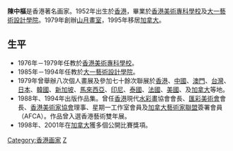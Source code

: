{{BLP unsourced|time=2010-08-27T16:00:15+00:00}}
'''陳中樞'''{{BD|1952年||||}}是香港著名画家。1952年出生於[[香港|香港]]，畢業於[[香港美術專科學校|香港美術專科學校]]及[[大一藝術設計學院|大一藝術設計學院]]。1979年創辦[[山月畫室|山月畫室]]，1995年移居[[加拿大|加拿大]]。

==生平==
*1976年－1979年任教於[[香港美術專科學校|香港美術專科學校]]。
*1985年－1994年任教於[[大一藝術設計學院|大一藝術設計學院]]。
*1979年曾舉辦八次個人畫展及參加七十餘次聯展於[[香港|香港]]、[[中國|中國]]、[[澳門|澳門]]、[[台灣|台灣]]、[[日本|日本]]、[[韓國|韓國]]、[[新加坡|新加坡]]、[[馬來西亞|馬來西亞]]、[[印尼|印尼]]、[[泰國|泰國]]、[[法國|法國]]、[[美國|美國]]、及[[加拿大|加拿大]]等地。
*1988年、1994年出版作品集。曾任[[香港|香港]]現代[[水彩畫|水彩畫]]協會會長、[[匯彩美術會|匯彩美術會]]會長、[[香港美術家協會|香港美術家協會]]理事、星期一工作室會員及[[加拿大藝術家聯盟|加拿大藝術家聯盟]]簽署會員（AFCA）。作品曾入選香港藝術雙年展。
*1998年、2001年在[[加拿大|加拿大]]獲多個公開比賽獎項。

{{DEFAULTSORT:C}}
[[Category:香港画家|Category:香港画家]]
[[Category:陈姓|Z]]
